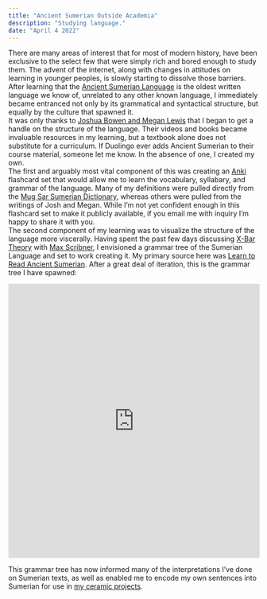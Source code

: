 ```yaml
---
title: "Ancient Sumerian Outside Academia"
description: "Studying language."
date: "April 4 2022"
---
```


There are many areas of interest that for most of modern history, have been exclusive to the select few that were simply rich and bored enough to study them. The advent of the internet, along with changes in attitudes on learning in younger peoples, is slowly starting to dissolve those barriers. 
<br/>
After learning that the [Ancient Sumerian Language](https://en.wikipedia.org/wiki/Sumerian_language) is the oldest written language we know of, unrelated to any other known language, I immediately became entranced not only by its grammatical and syntactical structure, but equally by the culture that spawned it.
<br/>
It was only thanks to [Joshua Bowen and Megan Lewis](http://digitalhammurabi.com/) that I began to get a handle on the structure of the language. Their videos and books became invaluable resources in my learning, but a textbook alone does not substitute for a curriculum. If Duolingo ever adds Ancient Sumerian to their course material, someone let me know. In the absence of one, I created my own.
<br/>
The first and arguably most vital component of this was creating an [Anki](https://apps.ankiweb.net/) flashcard set that would allow me to learn the vocabulary, syllabary, and grammar of the language. Many of my definitions were pulled directly from the [Mug Sar Sumerian Dictionary](https://ia800903.us.archive.org/25/items/SumerianCuneiformEnglishDictionary12013CT26i14PDF/Sumerian%20Cuneiform%20English%20Dictionary%2012013CT%2026i14%20PDF.pdf), whereas others were pulled from the writings of Josh and Megan. While I’m not yet confident enough in this flashcard set to make it publicly available, if you email me with inquiry I’m happy to share it with you.
<br/>
The second component of my learning was to visualize the structure of the language more viscerally. Having spent the past few days discussing [X-Bar Theory](https://en.wikipedia.org/wiki/X-bar_theory) with  [Max Scribner](http://toastwallpaper.com/), I envisioned a grammar tree of the Sumerian Language and set to work creating it. My primary source here was [Learn to Read Ancient Sumerian](https://www.amazon.com/Learn-Read-Ancient-Sumerian-Introduction/dp/1734358602/ref=tmm_pap_swatch_0?_encoding=UTF8&qid=&sr=). After a great deal of iteration, this is the grammar tree I have spawned:
<br/>
<iframe style="border: 1px solid rgba(0, 0, 0, 0.1);" width="100%" height="550" src="https://www.figma.com/embed?embed_host=share&url=https%3A%2F%2Fwww.figma.com%2Ffile%2F7lZ6Wfp5jPwWxSgMOKyw8I%2FSumerian-Grammar-Diagram%3Fnode-id%3D3%253A19" allowfullscreen></iframe>
<br/>

This grammar tree has now informed many of the interpretations I’ve done on Sumerian texts, as well as enabled me to encode my own sentences into Sumerian for use in [my ceramic projects](/creations/ceramics).
